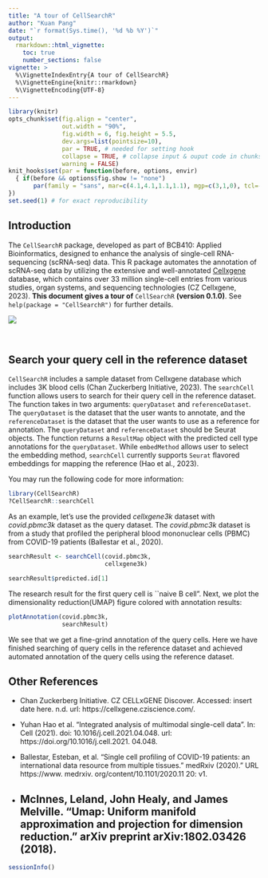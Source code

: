 ```yaml
---
title: "A tour of CellSearchR"
author: "Kuan Pang"
date: "`r format(Sys.time(), '%d %b %Y')`"
output: 
  rmarkdown::html_vignette:
    toc: true
    number_sections: false
vignette: >
  %\VignetteIndexEntry{A tour of CellSearchR}
  %\VignetteEngine{knitr::rmarkdown}
  %\VignetteEncoding{UTF-8}
---
```


```r
library(knitr)
opts_chunk$set(fig.align = "center", 
               out.width = "90%",
               fig.width = 6, fig.height = 5.5,
               dev.args=list(pointsize=10),
               par = TRUE, # needed for setting hook 
               collapse = TRUE, # collapse input & ouput code in chunks
               warning = FALSE)
knit_hooks$set(par = function(before, options, envir)
  { if(before && options$fig.show != "none") 
       par(family = "sans", mar=c(4.1,4.1,1.1,1.1), mgp=c(3,1,0), tcl=-0.5)
})
set.seed(1) # for exact reproducibility
```

## Introduction

The `CellSearchR` package, developed as part of BCB410: Applied Bioinformatics, designed to enhance the analysis of single-cell RNA-sequencing (scRNA-seq) data. This R package automates the annotation of scRNA-seq data by utilizing the extensive and well-annotated [Cellxgene](https://cellxgene.cziscience.com/) database, which contains over 33 million single-cell entries from various studies, organ systems, and sequencing technologies (CZ Cellxgene, 2023). **This document gives a tour of** `CellSearchR` **(version 0.1.0)**. See `help(package = "CellSearchR")` for further details.

![](cellsearchr.jepg)

<br>

## Search your query cell in the reference dataset

`CellSearchR` includes a sample dataset from Cellxgene database which includes 3K blood cells (Chan Zuckerberg Initiative, 2023). The `searchCell` function allows users to search for their query cell in the reference dataset. The function takes in two arguments: `queryDataset` and `referenceDataset`. The `queryDataset` is the dataset that the user wants to annotate, and the `referenceDataset` is the dataset that the user wants to use as a reference for annotation. The `queryDataset` and `referenceDataset` should be Seurat objects. The function returns a `ResultMap` object with the predicted cell type annotations for the `queryDataset`. While `embedMethod` allows user to select the embedding method, `searchCell` currently supports `Seurat` flavored embeddings for mapping the reference (Hao et al., 2023). 

You may run the following code for more information:

```r
library(CellSearchR)
?CellSearchR::searchCell
```



As an example, let's use the provided *cellxgene3k* dataset with *covid.pbmc3k* dataset as the query dataset. The *covid.pbmc3k* dataset is from a study that profiled the peripheral blood mononuclear cells (PBMC) from COVID-19 patients (Ballestar et al., 2020). 


```r
searchResult <- searchCell(covid.pbmc3k, 
                           cellxgene3k)

searchResult$predicted.id[1]
```


The research result for the first query cell is  ``naive B cell". Next, we plot the dimensionality reduction(UMAP) figure colored with annotation results:

```r
plotAnnotation(covid.pbmc3k, 
               searchResult)
```

We see that we get a fine-grind annotation of the query cells. Here we have finished searching of query cells in the reference dataset and achieved automated annotation of the query cells using the reference dataset.

## Other References

- Chan Zuckerberg Initiative. CZ CELLxGENE Discover. Accessed: insert date here. n.d. url: https://cellxgene.cziscience.com/.

- Yuhan Hao et al. “Integrated analysis of multimodal single-cell data”. In: Cell (2021). doi: 10.1016/j.cell.2021.04.048. url: https://doi.org/10.1016/j.cell.2021. 04.048.

- Ballestar, Esteban, et al. "Single cell profiling of COVID-19 patients: an international data resource from multiple tissues.” medRxiv (2020)." URL https://www. medrxiv. org/content/10.1101/2020.11 20: v1.

- McInnes, Leland, John Healy, and James Melville. "Umap: Uniform manifold approximation and projection for dimension reduction." arXiv preprint arXiv:1802.03426 (2018).
------------------------------------------------------------------------

```r
sessionInfo()
```
